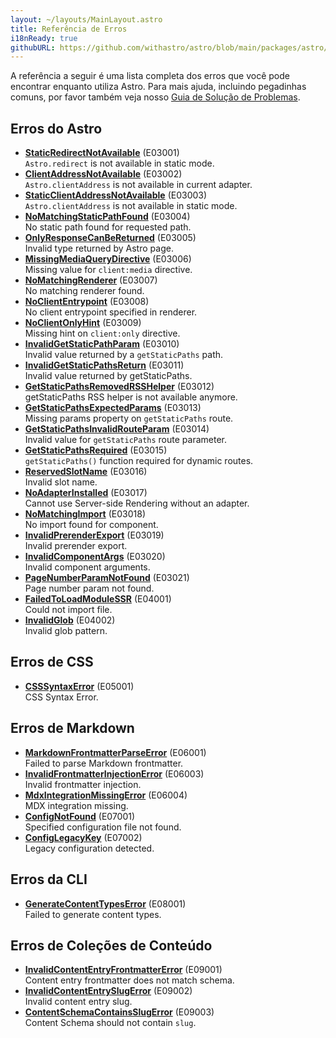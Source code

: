 ```yaml
---
layout: ~/layouts/MainLayout.astro
title: Referência de Erros
i18nReady: true
githubURL: https://github.com/withastro/astro/blob/main/packages/astro/src/core/errors/errors-data.ts
---
```


A referência a seguir é uma lista completa dos erros que você pode encontrar enquanto utiliza Astro. Para mais ajuda, incluindo pegadinhas comuns, por favor também veja nosso [Guia de Solução de Problemas](/pt-br/guides/troubleshooting/).

## Erros do Astro

- [**StaticRedirectNotAvailable**](/pt-br/reference/errors/static-redirect-not-available/) (E03001)<br/>`Astro.redirect` is not available in static mode.
- [**ClientAddressNotAvailable**](/pt-br/reference/errors/client-address-not-available/) (E03002)<br/>`Astro.clientAddress` is not available in current adapter.
- [**StaticClientAddressNotAvailable**](/pt-br/reference/errors/static-client-address-not-available/) (E03003)<br/>`Astro.clientAddress` is not available in static mode.
- [**NoMatchingStaticPathFound**](/pt-br/reference/errors/no-matching-static-path-found/) (E03004)<br/>No static path found for requested path.
- [**OnlyResponseCanBeReturned**](/pt-br/reference/errors/only-response-can-be-returned/) (E03005)<br/>Invalid type returned by Astro page.
- [**MissingMediaQueryDirective**](/pt-br/reference/errors/missing-media-query-directive/) (E03006)<br/>Missing value for `client:media` directive.
- [**NoMatchingRenderer**](/pt-br/reference/errors/no-matching-renderer/) (E03007)<br/>No matching renderer found.
- [**NoClientEntrypoint**](/pt-br/reference/errors/no-client-entrypoint/) (E03008)<br/>No client entrypoint specified in renderer.
- [**NoClientOnlyHint**](/pt-br/reference/errors/no-client-only-hint/) (E03009)<br/>Missing hint on `client:only` directive.
- [**InvalidGetStaticPathParam**](/pt-br/reference/errors/invalid-get-static-path-param/) (E03010)<br/>Invalid value returned by a `getStaticPaths` path.
- [**InvalidGetStaticPathsReturn**](/pt-br/reference/errors/invalid-get-static-paths-return/) (E03011)<br/>Invalid value returned by getStaticPaths.
- [**GetStaticPathsRemovedRSSHelper**](/pt-br/reference/errors/get-static-paths-removed-rsshelper/) (E03012)<br/>getStaticPaths RSS helper is not available anymore.
- [**GetStaticPathsExpectedParams**](/pt-br/reference/errors/get-static-paths-expected-params/) (E03013)<br/>Missing params property on `getStaticPaths` route.
- [**GetStaticPathsInvalidRouteParam**](/pt-br/reference/errors/get-static-paths-invalid-route-param/) (E03014)<br/>Invalid value for `getStaticPaths` route parameter.
- [**GetStaticPathsRequired**](/pt-br/reference/errors/get-static-paths-required/) (E03015)<br/>`getStaticPaths()` function required for dynamic routes.
- [**ReservedSlotName**](/pt-br/reference/errors/reserved-slot-name/) (E03016)<br/>Invalid slot name.
- [**NoAdapterInstalled**](/pt-br/reference/errors/no-adapter-installed/) (E03017)<br/>Cannot use Server-side Rendering without an adapter.
- [**NoMatchingImport**](/pt-br/reference/errors/no-matching-import/) (E03018)<br/>No import found for component.
- [**InvalidPrerenderExport**](/pt-br/reference/errors/invalid-prerender-export/) (E03019)<br/>Invalid prerender export.
- [**InvalidComponentArgs**](/pt-br/reference/errors/invalid-component-args/) (E03020)<br/>Invalid component arguments.
- [**PageNumberParamNotFound**](/pt-br/reference/errors/page-number-param-not-found/) (E03021)<br/>Page number param not found.
- [**FailedToLoadModuleSSR**](/pt-br/reference/errors/failed-to-load-module-ssr/) (E04001)<br/>Could not import file.
- [**InvalidGlob**](/pt-br/reference/errors/invalid-glob/) (E04002)<br/>Invalid glob pattern.

## Erros de CSS

- [**CSSSyntaxError**](/pt-br/reference/errors/csssyntax-error/) (E05001)<br/>CSS Syntax Error.

## Erros de Markdown

- [**MarkdownFrontmatterParseError**](/pt-br/reference/errors/markdown-frontmatter-parse-error/) (E06001)<br/>Failed to parse Markdown frontmatter.
- [**InvalidFrontmatterInjectionError**](/pt-br/reference/errors/invalid-frontmatter-injection-error/) (E06003)<br/>Invalid frontmatter injection.
- [**MdxIntegrationMissingError**](/pt-br/reference/errors/mdx-integration-missing-error/) (E06004)<br/>MDX integration missing.
- [**ConfigNotFound**](/pt-br/reference/errors/config-not-found/) (E07001)<br/>Specified configuration file not found.
- [**ConfigLegacyKey**](/pt-br/reference/errors/config-legacy-key/) (E07002)<br/>Legacy configuration detected.

## Erros da CLI

- [**GenerateContentTypesError**](/pt-br/reference/errors/generate-content-types-error/) (E08001)<br/>Failed to generate content types.

## Erros de Coleções de Conteúdo

- [**InvalidContentEntryFrontmatterError**](/pt-br/reference/errors/invalid-content-entry-frontmatter-error/) (E09001)<br/>Content entry frontmatter does not match schema.
- [**InvalidContentEntrySlugError**](/pt-br/reference/errors/invalid-content-entry-slug-error/) (E09002)<br/>Invalid content entry slug.
- [**ContentSchemaContainsSlugError**](/pt-br/reference/errors/content-schema-contains-slug-error/) (E09003)<br/>Content Schema should not contain `slug`.
